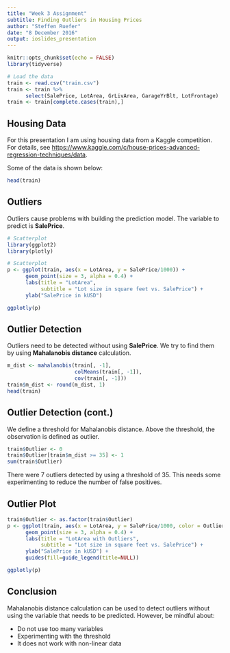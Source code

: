 ```yaml
---
title: "Week 3 Assignment"
subtitle: Finding Outliers in Housing Prices
author: "Steffen Ruefer"
date: "8 December 2016"
output: ioslides_presentation
---
```


```r
knitr::opts_chunk$set(echo = FALSE)
library(tidyverse)

# Load the data
train <- read.csv("train.csv")
train <- train %>%
      select(SalePrice, LotArea, GrLivArea, GarageYrBlt, LotFrontage)
train <- train[complete.cases(train),]
```

## Housing Data

For this presentation I am using housing data from a Kaggle competition. For details, see <https://www.kaggle.com/c/house-prices-advanced-regression-techniques/data>.

Some of the data is shown below:

```r
head(train)
```

## Outliers

Outliers cause problems with building the prediction model. The variable to predict is **SalePrice**.

```r
# Scatterplot
library(ggplot2)
library(plotly)

# Scatterplot
p <- ggplot(train, aes(x = LotArea, y = SalePrice/1000)) + 
      geom_point(size = 3, alpha = 0.4) + 
      labs(title = "LotArea",
           subtitle = "Lot size in square feet vs. SalePrice") +
      ylab("SalePrice in kUSD")

ggplotly(p)
```

## Outlier Detection

Outliers need to be detected without using **SalePrice**. We try to find them by using **Mahalanobis
distance** calculation.

```r

m_dist <- mahalanobis(train[, -1], 
                      colMeans(train[, -1]), 
                      cov(train[, -1]))
train$m_dist <- round(m_dist, 1)
head(train)
```

## Outlier Detection (cont.)

We define a threshold for Mahalanobis distance. Above the threshold, the observation is defined as outlier.

```r
train$Outlier <- 0
train$Outlier[train$m_dist >= 35] <- 1
sum(train$Outlier)
```

There were 7 outliers detected by using a threshold of 35. This needs some experimenting to reduce
the number of false positives.

## Outlier Plot

```r
train$Outlier <- as.factor(train$Outlier)
p <- ggplot(train, aes(x = LotArea, y = SalePrice/1000, color = Outlier)) + 
      geom_point(size = 3, alpha = 0.4) + 
      labs(title = "LotArea with Outliers",
           subtitle = "Lot size in square feet vs. SalePrice") +
      ylab("SalePrice in kUSD") +
      guides(fill=guide_legend(title=NULL))

ggplotly(p)
```

## Conclusion

Mahalanobis distance calculation can be used to detect outliers without using the variable that 
needs to be predicted. However, be mindful about:

- Do not use too many variables
- Experimenting with the threshold
- It does not work with non-linear data
